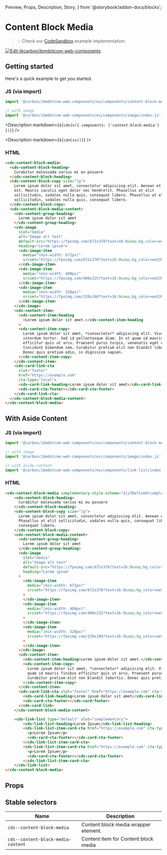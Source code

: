   Preview,
  Props,
  Description,
  Story,
} from '@storybook/addon-docs/blocks';

# Content Block Media

> 💡 Check our
> [CodeSandbox](https://githubbox.com/carbon-design-system/carbon-for-ibm-dotcom/tree/main/packages/web-components/examples/codesandbox/components/content-block-media)
> example implementation.

[![Edit @carbon/ibmdotcom-web-components](https://codesandbox.io/static/img/play-codesandbox.svg)](https://githubbox.com/carbon-design-system/carbon-for-ibm-dotcom/tree/main/packages/web-components/examples/codesandbox/components/content-block-media)

## Getting started

Here's a quick example to get you started.

### JS (via import)

```javascript
import '@carbon/ibmdotcom-web-components/es/components/content-block-media/index.js';

// with image
import '@carbon/ibmdotcom-web-components/es/components/image/index.js';
```

<Description markdown={`${cdnJs({ components: ['content-block-media'] })}`} />

<Description markdown={`${cdnCss()}`} />

### HTML

```html
<cds-content-block-media>
  <cds-content-block-heading>
    Curabitur malesuada varius mi eu posuere
  </cds-content-block-heading>
  <cds-content-block-copy size="lg">
    Lorem ipsum dolor sit amet, consectetur adipiscing elit. Aenean et ultricies
    est. Mauris iaculis eget dolor nec hendrerit. Phasellus at elit
    sollicitudin, sodales nulla quis, consequat libero. Phasellus at elit
    sollicitudin, sodales nulla quis, consequat libero.
  </cds-content-block-copy>
  <cds-content-block-media-content>
    <cds-content-group-heading>
      Lorem ipsum dolor sit amet
    </cds-content-group-heading>
    <cds-image
      slot="media"
      alt="Image alt text"
      default-src="https://fpoimg.com/672x378?text=16:9&amp;bg_color=ee5396&amp;text_color=161616"
      heading="Lorem ipsum">
      <cds-image-item
        media="(min-width: 672px)"
        srcset="https://fpoimg.com/672x378?text=16:9&amp;bg_color=ee5396&amp;text_color=161616">
      </cds-image-item>
      <cds-image-item
        media="(min-width: 400px)"
        srcset="https://fpoimg.com/400x225?text=16:9&amp;bg_color=ee5396&amp;text_color=161616">
      </cds-image-item>
      <cds-image-item
        media="(min-width: 320px)"
        srcset="https://fpoimg.com/320x180?text=16:9&amp;bg_color=ee5396&amp;text_color=161616">
      </cds-image-item>
    </cds-image>
    <cds-content-item>
      <cds-content-item-heading
        >Lorem ipsum dolor sit amet.</cds-content-item-heading
      >
      <cds-content-item-copy>
        Lorem ipsum dolor sit amet, *consectetur* adipiscing elit. Vivamus sed
        interdum tortor. Sed id pellentesque diam. In ut quam id mauris finibus
        efficitur quis ut arcu. Praesent purus turpis, venenatis eget odio et,
        tincidunt bibendum sem. Curabitur pretium elit non blandit lobortis.
        Donec quis pretium odio, in dignissim sapien.
      </cds-content-item-copy>
    </cds-content-item>
    <cds-card-link-cta
      slot="footer"
      href="https://example.com"
      cta-type="local">
      <cds-card-link-heading>Lorem ipsum dolor sit amet</cds-card-link-heading>
      <cds-card-cta-footer></cds-card-cta-footer>
    </cds-card-link-cta>
  </cds-content-block-media-content>
</cds-content-block-media>
```

## With Aside Content

### JS (via import)

```javascript
import '@carbon/ibmdotcom-web-components/es/components/content-block-media/index.js';

// with image
import '@carbon/ibmdotcom-web-components/es/components/image/index.js';

// with aside content
import '@carbon/ibmdotcom-web-components/es/components/link-list/index.js';
```

### HTML

```html
<cds-content-block-media complementary-style-scheme="${ifDefined(complementaryStyleScheme)}">
    <cds-content-block-heading>
      Curabitur malesuada varius mi eu posuere
    </cds-content-block-heading>
    <cds-content-block-copy size="lg">
      Lorem ipsum dolor sit amet, consectetur adipiscing elit. Aenean et ultricies est. Mauris iaculis eget dolor nec hendrerit.
      Phasellus at elit sollicitudin, sodales nulla quis, consequat libero. Phasellus at elit sollicitudin, sodales nulla quis,
      consequat libero.
    </cds-content-block-copy>
    <cds-content-block-media-content>
      <cds-content-group-heading>
        Lorem ipsum dolor sit amet
      </cds-content-group-heading>
      <cds-image
        slot="media"
        alt="Image alt text"
        default-src="https://fpoimg.com/672x378?text=16:9&amp;bg_color=ee5396&amp;text_color=161616"
        heading="Lorem ipsum"
      >
        <cds-image-item
          media="(min-width: 672px)"
          srcset="https://fpoimg.com/672x378?text=16:9&amp;bg_color=ee5396&amp;text_color=161616"
        >
        </cds-image-item>
        <cds-image-item
          media="(min-width: 400px)"
          srcset="https://fpoimg.com/400x225?text=16:9&amp;bg_color=ee5396&amp;text_color=161616"
        >
        </cds-image-item>
        <cds-image-item
          media="(min-width: 320px)"
          srcset="https://fpoimg.com/320x180?text=16:9&amp;bg_color=ee5396&amp;text_color=161616"
        >
        </cds-image-item>
      </cds-image>
      <cds-content-item>
        <cds-content-item-heading>Lorem ipsum dolor sit amet.</cds-content-item-heading>
        <cds-content-item-copy>
          Lorem ipsum dolor sit amet, *consectetur* adipiscing elit. Vivamus sed interdum tortor. Sed id pellentesque diam. In ut
          quam id mauris finibus efficitur quis ut arcu. Praesent purus turpis, venenatis eget odio et, tincidunt bibendum sem.
          Curabitur pretium elit non blandit lobortis. Donec quis pretium odio, in dignissim sapien.
        </cds-content-item-copy>
      </cds-content-item>
      <cds-card-link-cta slot="footer" href="https://example.com" cta-type="local">
        <cds-card-link-heading>Lorem ipsum dolor sit amet</cds-card-link-heading>
        <cds-card-cta-footer></cds-card-footer>
      </cds-card-link>
    </cds-content-block-media-content>

    <cds-link-list type="default" slot="complementary">
        <cds-link-list-heading>Lorem Ipsum</cds-link-list-heading>
        <cds-link-list-item-card-cta href="https://example.com" cta-type="local">
          <p>Lorem Ipsum</p>
          <cds-card-cta-footer></cds-card-cta-footer>
        </cds-link-list-item-card-cta>
        <cds-link-list-item-card-cta href="https://example.com" cta-type="local">
          <p>Lorem Ipsum</p>
          <cds-card-cta-footer></cds-card-cta-footer>
        </cds-link-list-item-card-cta>
    </cds-link-list>
</cds-content-block-media>
```

## Props

<Props of="cds-content-block-media" />

## Stable selectors

| Name                               | Description                          |
| ---------------------------------- | ------------------------------------ |
| `cds--content-block-media`         | Content block media wrapper element. |
| `cds--content-block-media-content` | Content item for Content block media |

<Description markdown={contributing} />
